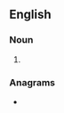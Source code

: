 ==English==

===Noun===
{{head|en|noun form}}

# {{plural of|en|tinkerer}}

===Anagrams===
* {{anagrams|en|a=eeiknrrst|retinkers}}